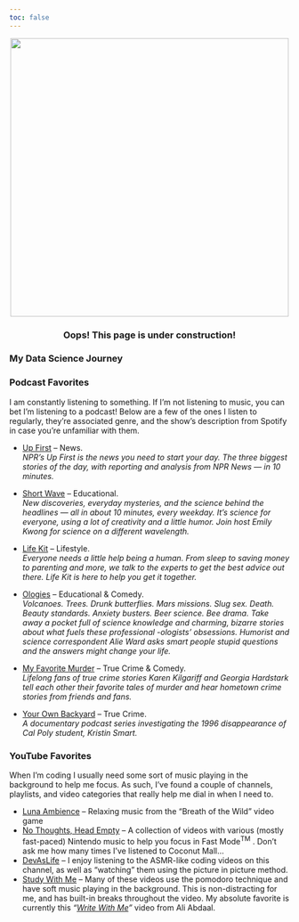 ```yaml
---
toc: false
---
```


<center>

<img src="https://octodex.github.com/images/constructocat2.jpg" width="500" height="500"/>

### Oops! This page is under construction!

</center>

### My Data Science Journey

### Podcast Favorites

I am constantly listening to something. If I'm not listening to music, you can bet I'm listening to a podcast! Below are a few of the ones I listen to regularly, they're associated genre, and the show's description from Spotify in case you're unfamiliar with them.

-   [Up First](https://open.spotify.com/show/2mTUnDkuKUkhiueKcVWoP0?si=21de1dc9b3d84b85) -- News. <br> *NPR's Up First is the news you need to start your day. The three biggest stories of the day, with reporting and analysis from NPR News --- in 10 minutes.*

-   [Short Wave](https://open.spotify.com/show/2rTT1klKUoQNuaW2Ah19Pa?si=bc1a714e1103454d) -- Educational. <br> *New discoveries, everyday mysteries, and the science behind the headlines --- all in about 10 minutes, every weekday. It's science for everyone, using a lot of creativity and a little humor. Join host Emily Kwong for science on a different wavelength.*

-   [Life Kit](https://open.spotify.com/show/5J0xAfsLX7bEYzGxOin4Sd?si=1453b528292e40c9) -- Lifestyle. <br> *Everyone needs a little help being a human. From sleep to saving money to parenting and more, we talk to the experts to get the best advice out there. Life Kit is here to help you get it together.*

-   [Ologies](https://open.spotify.com/show/5nvRkVMH58SelKZYZFZx1S?si=de421fa96bd94136) -- Educational & Comedy. <br> *Volcanoes. Trees. Drunk butterflies. Mars missions. Slug sex. Death. Beauty standards. Anxiety busters. Beer science. Bee drama. Take away a pocket full of science knowledge and charming, bizarre stories about what fuels these professional -ologists' obsessions. Humorist and science correspondent Alie Ward asks smart people stupid questions and the answers might change your life.*

-   [My Favorite Murder](https://open.spotify.com/show/0U9S5J2ltMaKdxIfLuEjzE?si=23f2eedfac25463d) -- True Crime & Comedy. <br> *Lifelong fans of true crime stories Karen Kilgariff and Georgia Hardstark tell each other their favorite tales of murder and hear hometown crime stories from friends and fans.*

-   [Your Own Backyard](https://open.spotify.com/show/4ePgU1WrwXqAuViwAvNFLr?si=099f1c20b2b44cee) -- True Crime. <br> *A documentary podcast series investigating the 1996 disappearance of Cal Poly student, Kristin Smart.*

### YouTube Favorites

When I'm coding I usually need some sort of music playing in the background to help me focus. As such, I've found a couple of channels, playlists, and video categories that really help me dial in when I need to.

-   [Luna Ambience](https://www.youtube.com/c/LunaAmbience) -- Relaxing music from the "Breath of the Wild" video game
-   [No Thoughts, Head Empty](https://www.youtube.com/playlist?list=PLa0x7DaDYP_uEKCqAkbCZvqPq-d5069mZ) -- A collection of videos with various (mostly fast-paced) Nintendo music to help you focus in Fast Mode^TM^ . Don't ask me how many times I've listened to Coconut Mall...
-   [DevAsLife](https://www.youtube.com/c/devaslife) -- I enjoy listening to the ASMR-like coding videos on this channel, as well as "watching" them using the picture in picture method.
-   [Study With Me](https://www.youtube.com/results?search_query=study+with+me) -- Many of these videos use the pomodoro technique and have soft music playing in the background. This is non-distracting for me, and has built-in breaks throughout the video. My absolute favorite is currently this *"[Write With Me](https://www.youtube.com/watch?v=cTH824WnA3U&t=435s)"* video from Ali Abdaal.
